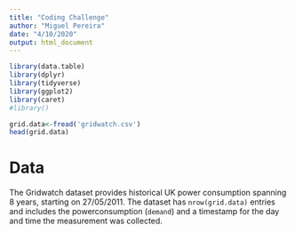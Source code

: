 ```yaml
---
title: "Coding Challenge"
author: "Miguel Pereira"
date: "4/10/2020"
output: html_document
---
```


```r
library(data.table)
library(dplyr)
library(tidyverse)
library(ggplot2)
library(caret)
#library()

grid.data<-fread('gridwatch.csv')
head(grid.data)
```

# Data

The Gridwatch dataset provides historical UK power consumption spanning 8 years, starting on 27/05/2011. The dataset has ``` nrow(grid.data)``` entries and includes the powerconsumption (```demand```) and a timestamp for the day and time the measurement was collected.
